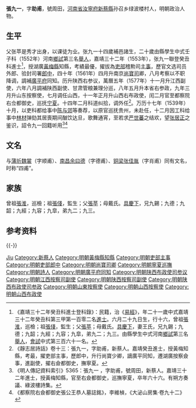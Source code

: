 {{Otheruses|other=名为张九一的其他人物|张国维}}
{{Otheruses|other=名为张九一的其他人物|張國經}}
{{明清人物信息框
| 姓名 = 張九一
| 原名 =
| 圖片名稱= 
| 圖片大小 =
| 圖片說明 = 
| 最高職務 = 巡撫寧夏都察院右僉都御史
| 國家 = 大明 
| 爵位 =
| 籍貫 = [[河南省|河南省]][[汝寧府|汝寧府]][[新蔡縣|新蔡縣]]
| 族裔 = 
| 旗籍 = 
| 字號 = 字助甫，號周田
| 諡號 =
| 出生日期 = [[嘉靖|嘉靖]]十二年（1533年）六月廿九日
| 出生地點 =
| 逝世日期 = [[萬曆|萬曆]]二十六年（1598年）四月十五日
| 逝世地點 =
| 墓葬 =
| 配偶 = 王氏（1530-1604年），封恭人
| 親屬 = 曾祖[[張淮|張淮]]，祖[[張俴|張俴]]，父[[張苹|張苹]]，母戴氏
| 出身 =
* 嘉靖三十一年壬子科舉人
* 嘉靖三十二年癸丑科同進士出身
| 經歷 =
| 著作 =  
*《朔方奏議》
*《綠波樓詩集》
}}
'''張九一'''{{BD|1533年||1598年||Zhang}}，字'''助甫'''，號周田，[[河南省|河南省]][[汝寧府|汝寧府]][[新蔡縣|新蔡縣]]孙召乡绿波楼村人，明朝政治人物。

==生平==
父张苹是秀才出身，以课徒为业。张九一十四歲補邑諸生，二十歲由縣學生中式壬子科（1552年）河南[[鄉試|鄉試]]第三名[[舉人|舉人]]，嘉靖三十二年（1553年），张九一聯登癸丑科進士<ref>《嘉靖三十二年癸丑科進士登科錄》：民籍，治《[[易經|易經]]》，年二十一歲中式嘉靖三十二年癸丑科第三甲第一百零二名[[進士|進士]]。六月二十九日生，行十六，曾祖[[張淮|張淮]]，巡檢；祖[[張俴|張俴]]，監生；父[[張苹|張苹]]；母戴氏。[[具慶下|具慶下]]，妻王氏，兄九錫；九德；九韶；九經；九容；九皐，弟九二；九三。由縣學生中式河南[[鄉試|鄉試]]第三名[[舉人|舉人]]，[[會試|會試]]中式第三百六十一名。</ref>，授湖廣[[黃梅縣|黃梅縣]]知縣，考績最優，擢拔為[[吏部|吏部]]稽勲司[[主事|主事]]，歷官文选司员外郎、验封司署[[郎中|郎中]]，四十年（1561年）四月升南京[[尚寶司|尚寶司]]卿，八月考察以不职降调，調補[[廣平府|廣平府]]同知。历升陕西右参议，萬曆五年（1577年）十一月升江西副使，六年八月調補陕西副使、甘肃管粮兼理分巡，八年五月升本省右参政，九年三月升山东按察使，七月调任山西，十一年正月升山西右布政使，闰二月官至都察院右佥都御史，巡抚[[宁夏|宁夏]]。十四年二月科道纠拾，调外任<ref>《靜志居詩話》卷十三：張九一，字助甫，新蔡人。嘉靖癸丑進士，授黃梅知縣，考最，擢吏部主事，歷郎中，升行尚寶少卿，謫廣平同知，遷湖廣按察僉事，進副使，擢右僉都御史，撫寧夏。</ref>。万历十七年（1539年）十月，以吏科都给事中[[陈与郊|陈与郊]]等奏荐，以原官巡抚贵州，未赴任，十二月因工科给事中[[林材|林材]]弹劾其居喪期间酗饮达旦，歌舞通宵，至若求[[严世蕃|严世蕃]]之结欢，望[[张居正|张居正]]之鉴识，詔令九一回籍听用<ref>《明人傳記資料索引》5365：張九一 ，字助甫，號周田，新蔡人。嘉靖三十二年進士，授黃梅知縣，官至右僉都御史，巡撫寧夏，卒年六十六。有朔方奏議、綠波樓詩集。</ref><ref>《都察院右僉都御史張公王恭人墓誌銘》，李維楨，《大泌山房集·卷九十二》</ref>

==文名==
与[[蒲圻|蒲圻]][[魏裳|魏裳]]（字顺甫）、[[南昌|南昌]][[余曰德|余曰德]]（字德甫）、[[铜梁|铜梁]][[张佳胤|张佳胤]]（字肖甫）同有文名，时称“四甫”。

==家族==
曾祖[[張淮|張淮]]，巡檢；祖[[張俴|張俴]]，監生；父[[張苹|張苹]]；母戴氏。[[具慶下|具慶下]]，兄九錫；九德；九韶；九經；九容；九皐，弟九二；九三。

== 参考资料 ==
{{reflist}}

{{-}}
{{並稱|四甫|[[余曰德|余曰德]] - [[張佳胤|張佳胤]] - 張九一 - [[魏裳|魏　裳]]}}
{{並稱|嘉靖後五子|[[余曰德|-{余}-曰德]] - [[魏裳|魏　裳]] - [[汪道昆|汪道昆]] - [[張佳胤|張佳胤]] - 張九一}}
{{嘉靖三十二年癸丑科殿试金榜}}

{{Authority control}}

{{DEFAULTSORT:Zhang張}}
[[Category:张姓|Jiu]]
[[Category:新蔡人|Category:新蔡人]]
[[Category:明朝黃梅縣知縣|Category:明朝黃梅縣知縣]]
[[Category:明朝吏部主事|Category:明朝吏部主事]]
[[Category:明朝吏部郎中|Category:明朝吏部郎中]]
[[Category:明朝尚寶司卿|Category:明朝尚寶司卿]]
[[Category:明朝寧夏巡撫|Category:明朝寧夏巡撫]]
[[Category:明朝詩人|Category:明朝詩人]]
[[Category:明朝廣平府同知|Category:明朝廣平府同知]]
[[Category:明朝陕西布政使司参议|Category:明朝陕西布政使司参议]]
[[Category:明朝江西按察司副使|Category:明朝江西按察司副使]]
[[Category:明朝陕西按察司副使|Category:明朝陕西按察司副使]]
[[Category:明朝陕西布政使司参政|Category:明朝陕西布政使司参政]]
[[Category:明朝山東按察使|Category:明朝山東按察使]]
[[Category:明朝山西按察使|Category:明朝山西按察使]]
[[Category:明朝山西布政使|Category:明朝山西布政使]]